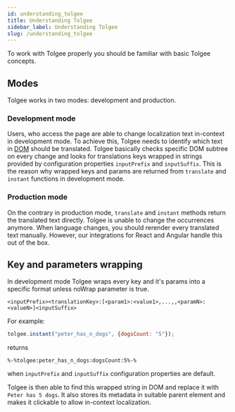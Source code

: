 ```yaml
---
id: understanding_tolgee
title: Understanding Tolgee
sidebar_label: Understanding Tolgee
slug: /understanding_tolgee
---
```


To work with Tolgee properly you should be familiar with basic Tolgee concepts.

## Modes

Tolgee works in two modes: development and production.

### Development mode
Users, who access the page are able to change localization text in-context in development mode. To achieve this, Tolgee
needs to identify which text in [DOM](https://developer.mozilla.org/en-US/docs/Web/API/Document_Object_Model/Introduction)
should be translated. Tolgee basically checks specific DOM subtree on every change and looks for translations keys
wrapped in strings provided by configuration properties `inputPrefix` and `inputSuffix`. This is the reason why wrapped keys
and params are returned from `translate` and `instant` functions in development mode.

### Production mode
On the contrary in production mode, `translate` and `instant` methods return the translated text directly.
Tolgee is unable to change the occurrences anymore. When language changes, you should
rerender every translated text manually. However, our integrations for React and Angular handle this out of the box.

## Key and parameters wrapping

In development mode Tolgee wraps every key and it's params into a specific format unless noWrap parameter is true.
```
<inputPrefix><translationKey>:[<param1>:<value1>,...,,<paramN>:<valueN>]<inputSuffix>
```

For example:
```javascript
tolgee.instant("peter_has_n_dogs", {dogsCount: "5"});
```
returns
```
%-%tolgee:peter_has_n_dogs:dogsCount:5%-%
```
when `inputPrefix` and `inputSuffix` configuration properties are default.

Tolgee is then able to find this wrapped string in DOM and replace it with `Peter has 5 dogs`. It also stores
its metadata in suitable parent element and makes it clickable to allow in-context localization.
